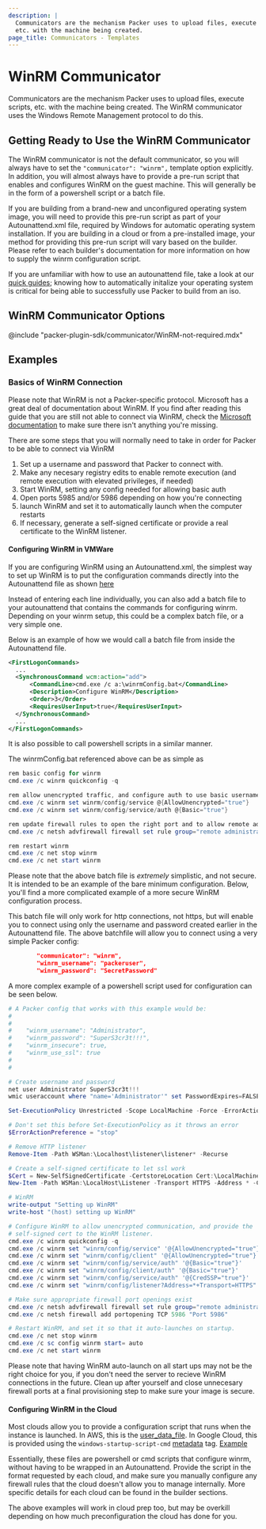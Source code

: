 ```yaml
---
description: |
  Communicators are the mechanism Packer uses to upload files, execute scripts,
  etc. with the machine being created.
page_title: Communicators - Templates
---
```


<BadgesHeader>
  <PluginBadge type="official" />
</BadgesHeader>

# WinRM Communicator

Communicators are the mechanism Packer uses to upload files, execute scripts,
etc. with the machine being created. The WinRM communicator uses the
Windows Remote Management protocol to do this.

## Getting Ready to Use the WinRM Communicator

The WinRM communicator is not the default communicator, so you will always have
to set the `"communicator": "winrm",` template option explicitly. In addition,
you will almost always have to provide a pre-run script that enables and
configures WinRM on the guest machine. This will generally be in the form of a
powershell script or a batch file.

If you are building from a brand-new and unconfigured operating system
image, you will need to provide this pre-run script as part of your
Autounattend.xml file, required by Windows for automatic operating system
installation. If you are building in a cloud or from a pre-installed image, your
method for providing this pre-run script will vary based on the builder. Please
refer to each builder's documentation for more information on how to supply the
winrm configuration script.

If you are unfamiliar with how to use an autounattend file, take a look at our
[quick guides](/guides/automatic-operating-system-installs); knowing
how to automatically initalize your operating system is critical for being able
to successfully use Packer to build from an iso.

## WinRM Communicator Options

@include "packer-plugin-sdk/communicator/WinRM-not-required.mdx"

## Examples

### Basics of WinRM Connection

Please note that WinRM is not a Packer-specific protocol. Microsoft has a great
deal of documentation about WinRM. If you find after reading this guide that
you are still not able to connect via WinRM, check the
[Microsoft documentation](https://docs.microsoft.com/en-us/windows/win32/winrm/installation-and-configuration-for-windows-remote-management)
to make sure there isn't anything you're missing.

There are some steps that you will normally need to take in order for Packer
to be able to connect via WinRM

1. Set up a username and password that Packer to connect with.
2. Make any necesary registry edits to enable remote execution
   (and remote execution with elevated privileges, if needed)
3. Start WinRM, setting any config needed for allowing basic auth
4. Open ports 5985 and/or 5986 depending on how you're connecting
5. launch WinRM and set it to automatically launch when the computer restarts
6. If necessary, generate a self-signed certificate or provide a real certificate
   to the WinRM listener.

#### Configuring WinRM in VMWare

If you are configuring WinRM using an Autounattend.xml, the simplest way to set
up WinRM is to put the configuration commands directly into the Autounattend
file as shown [here](https://github.com/StefanScherer/packer-windows/blob/6e603e904e9b280eeb97f7eb542940a043954112/answer_files/2008_r2_core/Autounattend.xml#L157-L234)

Instead of entering each line individually, you can also add a batch file to
your autounattend that contains the commands for configuring winrm. Depending
on your winrm setup, this could be a complex batch file, or a very simple one.

Below is an example of how we would call a batch file from inside the
Autounattend file.

```xml
<FirstLogonCommands>
  ...
  <SynchronousCommand wcm:action="add">
      <CommandLine>cmd.exe /c a:\winrmConfig.bat</CommandLine>
      <Description>Configure WinRM</Description>
      <Order>3</Order>
      <RequiresUserInput>true</RequiresUserInput>
  </SynchronousCommand>
  ...
</FirstLogonCommands>
```

It is also possible to call powershell scripts in a similar manner.

The winrmConfig.bat referenced above can be as simple as

```powershell
rem basic config for winrm
cmd.exe /c winrm quickconfig -q

rem allow unencrypted traffic, and configure auth to use basic username/password auth
cmd.exe /c winrm set winrm/config/service @{AllowUnencrypted="true"}
cmd.exe /c winrm set winrm/config/service/auth @{Basic="true"}

rem update firewall rules to open the right port and to allow remote administration
cmd.exe /c netsh advfirewall firewall set rule group="remote administration" new enable=yes

rem restart winrm
cmd.exe /c net stop winrm
cmd.exe /c net start winrm
```

Please note that the above batch file is _extremely_ simplistic, and not secure.
It is intended to be an example of the bare minimum configuration. Below, you'll
find a more complicated example of a more secure WinRM configuration process.

This batch file will only work for http connections, not https, but will enable
you to connect using only the username and password created earlier in the
Autounattend file. The above batchfile will allow you to connect using a very
simple Packer config:

```json
        "communicator": "winrm",
        "winrm_username": "packeruser",
        "winrm_password": "SecretPassword"
```

A more complex example of a powershell script used for configuration can be seen
below.

```powershell
# A Packer config that works with this example would be:
#
#
#    "winrm_username": "Administrator",
#    "winrm_password": "SuperS3cr3t!!!",
#    "winrm_insecure": true,
#    "winrm_use_ssl": true
#
#

# Create username and password
net user Administrator SuperS3cr3t!!!
wmic useraccount where "name='Administrator'" set PasswordExpires=FALSE

Set-ExecutionPolicy Unrestricted -Scope LocalMachine -Force -ErrorAction Ignore

# Don't set this before Set-ExecutionPolicy as it throws an error
$ErrorActionPreference = "stop"

# Remove HTTP listener
Remove-Item -Path WSMan:\Localhost\listener\listener* -Recurse

# Create a self-signed certificate to let ssl work
$Cert = New-SelfSignedCertificate -CertstoreLocation Cert:\LocalMachine\My -DnsName "packer"
New-Item -Path WSMan:\LocalHost\Listener -Transport HTTPS -Address * -CertificateThumbPrint $Cert.Thumbprint -Force

# WinRM
write-output "Setting up WinRM"
write-host "(host) setting up WinRM"

# Configure WinRM to allow unencrypted communication, and provide the
# self-signed cert to the WinRM listener.
cmd.exe /c winrm quickconfig -q
cmd.exe /c winrm set "winrm/config/service" '@{AllowUnencrypted="true"}'
cmd.exe /c winrm set "winrm/config/client" '@{AllowUnencrypted="true"}'
cmd.exe /c winrm set "winrm/config/service/auth" '@{Basic="true"}'
cmd.exe /c winrm set "winrm/config/client/auth" '@{Basic="true"}'
cmd.exe /c winrm set "winrm/config/service/auth" '@{CredSSP="true"}'
cmd.exe /c winrm set "winrm/config/listener?Address=*+Transport=HTTPS" "@{Port=`"5986`";Hostname=`"packer`";CertificateThumbprint=`"$($Cert.Thumbprint)`"}"

# Make sure appropriate firewall port openings exist
cmd.exe /c netsh advfirewall firewall set rule group="remote administration" new enable=yes
cmd.exe /c netsh firewall add portopening TCP 5986 "Port 5986"

# Restart WinRM, and set it so that it auto-launches on startup.
cmd.exe /c net stop winrm
cmd.exe /c sc config winrm start= auto
cmd.exe /c net start winrm
```

Please note that having WinRM auto-launch on all start ups may not be the right
choice for you, if you don't need the server to recieve WinRM connections in the
future. Clean up after yourself and close unnecesary firewall ports at a final
provisioning step to make sure your image is secure.

#### Configuring WinRM in the Cloud

Most clouds allow you to provide a configuration script that runs when the
instance is launched. In AWS, this is the
[user_data_file](/docs/builders/amazon-ebs#user_data_file). In Google
Cloud, this is provided using the `windows-startup-script-cmd`
[metadata](/docs/builders/googlecompute#metadata) tag.
[Example](/docs/builders/googlecompute#windows-example)

Essentially, these files are powershell or cmd scripts that configure winrm,
without having to be wrapped in an Autounattend. Provide the script in the
format requested by each cloud, and make sure you manually configure any
firewall rules that the cloud doesn't allow you to manage internally. More
specific details for each cloud can be found in the builder sections.

The above examples will work in cloud prep too, but may be overkill depending on
how much preconfiguration the cloud has done for you.
